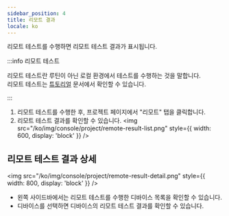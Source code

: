 ```yaml
---
sidebar_position: 4
title: 리모트 결과
locale: ko
---
```


리모트 테스트를 수행하면 리모트 테스트 결과가 표시됩니다.

:::info 리모트 테스트

리모트 테스트란 루틴이 아닌 로컬 환경에서 테스트를 수행하는 것을 말합니다.  
리모트 테스트는 [튜토리얼](/get-started/tutorials) 문서에서 확인할 수 있습니다.

:::

1. 리모트 테스트를 수행한 후, 프로젝트 페이지에서 "리모트" 탭을 클릭합니다.
2. 리모트 테스트 결과를 확인할 수 있습니다.
   <img
     src="/ko/img/console/project/remote-result-list.png"
     style={{ width: 600, display: 'block' }}
   />

## 리모트 테스트 결과 상세

<img
  src="/ko/img/console/project/remote-result-detail.png"
  style={{ width: 800, display: 'block' }}
/>

- 왼쪽 사이드바에서는 리모트 테스트를 수행한 디바이스 목록을 확인할 수 있습니다.
- 디바이스를 선택하면 디바이스의 리모트 테스트 결과를 확인할 수 있습니다.
